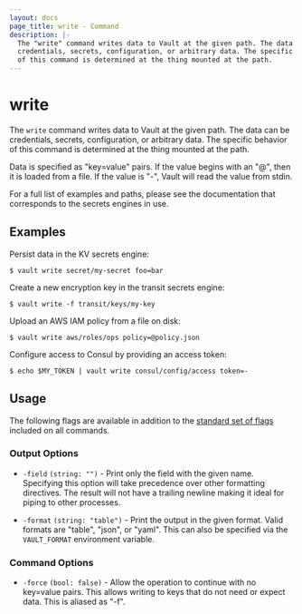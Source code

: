 ```yaml
---
layout: docs
page_title: write - Command
description: |-
  The "write" command writes data to Vault at the given path. The data can be
  credentials, secrets, configuration, or arbitrary data. The specific behavior
  of this command is determined at the thing mounted at the path.
---
```


# write

The `write` command writes data to Vault at the given path. The data can be
credentials, secrets, configuration, or arbitrary data. The specific behavior of
this command is determined at the thing mounted at the path.

Data is specified as "key=value" pairs. If the value begins with an "@", then it
is loaded from a file. If the value is "-", Vault will read the value from
stdin.

For a full list of examples and paths, please see the documentation that
corresponds to the secrets engines in use.

## Examples

Persist data in the KV secrets engine:

```shell-session
$ vault write secret/my-secret foo=bar
```

Create a new encryption key in the transit secrets engine:

```shell-session
$ vault write -f transit/keys/my-key
```

Upload an AWS IAM policy from a file on disk:

```shell-session
$ vault write aws/roles/ops policy=@policy.json
```

Configure access to Consul by providing an access token:

```shell-session
$ echo $MY_TOKEN | vault write consul/config/access token=-
```

## Usage

The following flags are available in addition to the [standard set of
flags](/docs/commands) included on all commands.

### Output Options

- `-field` `(string: "")` - Print only the field with the given name. Specifying
  this option will take precedence over other formatting directives. The result
  will not have a trailing newline making it ideal for piping to other processes.

- `-format` `(string: "table")` - Print the output in the given format. Valid
  formats are "table", "json", or "yaml". This can also be specified via the
  `VAULT_FORMAT` environment variable.

### Command Options

- `-force` `(bool: false)` - Allow the operation to continue with no key=value
  pairs. This allows writing to keys that do not need or expect data. This is
  aliased as "-f".
